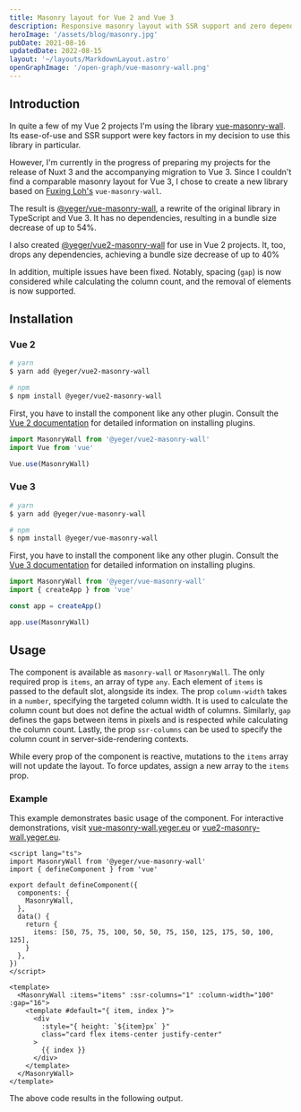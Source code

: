 ```yaml
---
title: Masonry layout for Vue 2 and Vue 3
description: Responsive masonry layout with SSR support and zero dependencies for Vue 2 and Vue 3.
heroImage: '/assets/blog/masonry.jpg'
pubDate: 2021-08-16
updatedDate: 2022-08-15
layout: '~/layouts/MarkdownLayout.astro'
openGraphImage: '/open-graph/vue-masonry-wall.png'
---
```


## Introduction

In quite a few of my Vue 2 projects I'm using the library [vue-masonry-wall](https://github.com/fuxingloh/vue-masonry-wall).
Its ease-of-use and SSR support were key factors in my decision to use this library in particular.

However, I'm currently in the progress of preparing my projects for the release of Nuxt 3 and the accompanying migration to Vue 3.
Since I couldn't find a comparable masonry layout for Vue 3, I chose to create a new library based on [Fuxing Loh's](https://github.com/fuxingloh) `vue-masonry-wall`.

The result is [@yeger/vue-masonry-wall](https://github.com/DerYeger/vue-masonry-wall), a rewrite of the original library in TypeScript and Vue 3.
It has no dependencies, resulting in a bundle size decrease of up to 54%.

I also created [@yeger/vue2-masonry-wall](https://github.com/DerYeger/vue2-masonry-wall) for use in Vue 2 projects.
It, too, drops any dependencies, achieving a bundle size decrease of up to 40%

In addition, multiple issues have been fixed.
Notably, spacing (`gap`) is now considered while calculating the column count, and the removal of elements is now supported.

## Installation

### Vue 2

```bash
# yarn
$ yarn add @yeger/vue2-masonry-wall

# npm
$ npm install @yeger/vue2-masonry-wall
```

First, you have to install the component like any other plugin.
Consult the [Vue 2 documentation](https://vuejs.org/v2/guide/plugins.html#Using-a-Plugin) for detailed information on installing plugins.

```ts
import MasonryWall from '@yeger/vue2-masonry-wall'
import Vue from 'vue'

Vue.use(MasonryWall)
```

### Vue 3

```bash
# yarn
$ yarn add @yeger/vue-masonry-wall

# npm
$ npm install @yeger/vue-masonry-wall
```

First, you have to install the component like any other plugin.
Consult the [Vue 3 documentation](https://v3.vuejs.org/guide/plugins.html#using-a-plugin) for detailed information on installing plugins.

```ts
import MasonryWall from '@yeger/vue-masonry-wall'
import { createApp } from 'vue'

const app = createApp()

app.use(MasonryWall)
```

## Usage

The component is available as `masonry-wall` or `MasonryWall`.
The only required prop is `items`, an array of type `any`.
Each element of `items` is passed to the default slot, alongside its index.
The prop `column-width` takes in a `number`, specifying the targeted column width.
It is used to calculate the column count but does not define the actual width of columns.
Similarly, `gap` defines the gaps between items in pixels and is respected while calculating the column count.
Lastly, the prop `ssr-columns` can be used to specify the column count in server-side-rendering contexts.

While every prop of the component is reactive, mutations to the `items` array will not update the layout.
To force updates, assign a new array to the `items` prop.

### Example

This example demonstrates basic usage of the component.
For interactive demonstrations, visit [vue-masonry-wall.yeger.eu](https://vue-masonry-wall.yeger.eu/) or [vue2-masonry-wall.yeger.eu](https://vue2-masonry-wall.yeger.eu/).

```vue
<script lang="ts">
import MasonryWall from '@yeger/vue-masonry-wall'
import { defineComponent } from 'vue'

export default defineComponent({
  components: {
    MasonryWall,
  },
  data() {
    return {
      items: [50, 75, 75, 100, 50, 50, 75, 150, 125, 175, 50, 100, 125],
    }
  },
})
</script>

<template>
  <MasonryWall :items="items" :ssr-columns="1" :column-width="100" :gap="16">
    <template #default="{ item, index }">
      <div
        :style="{ height: `${item}px` }"
        class="card flex items-center justify-center"
      >
        {{ index }}
      </div>
    </template>
  </MasonryWall>
</template>
```

The above code results in the following output.


<VueMasonryWall client:idle />
